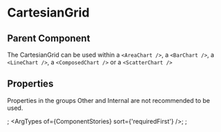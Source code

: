 
# CartesianGrid

## Parent Component

The CartesianGrid can be used within a `<AreaChart />`, a `<BarChart />`, a `<LineChart />`, a `<ComposedChart />` or a `<ScatterChart />`

## Properties

Properties in the groups Other and Internal are not recommended to be used.

<Meta of={ComponentStories} />;
<ArgTypes of={ComponentStories} sort={'requiredFirst'} />;
<Stories />;

